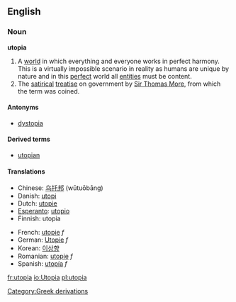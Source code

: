 ==English==

===Noun===
'''utopia'''
# A [[world]] in which everything and everyone works in perfect harmony. This is a virtually impossible scenario in reality as humans are unique by nature and in this [[perfect]] world all [[entities]] must be content. 
# The [[satirical]] [[treatise]] on government by [[w:Thomas More|Sir Thomas More]], from which the term was coined.

====Antonyms====
*[[dystopia]]

====Derived terms====
*[[utopian]]

==== Translations ====
{{top}}
*Chinese: [[乌托邦]] (wūtuōbāng)
*Danish: [[utopi]]
*Dutch: [[utopie]]
*[[Esperanto]]: [[utopio]]
*Finnish: utopia
{{mid}}
*French: [[utopie]] ''f''
*German: [[Utopie]] ''f''
*Korean: [[이상향]]
*Romanian: [[utopie]] ''f''
*Spanish: [[utopía]] ''f''
{{bottom}}

[[Category:Greek derivations]]
[[fr:utopia]]
[[io:Utopia]]
[[pl:utopia]]